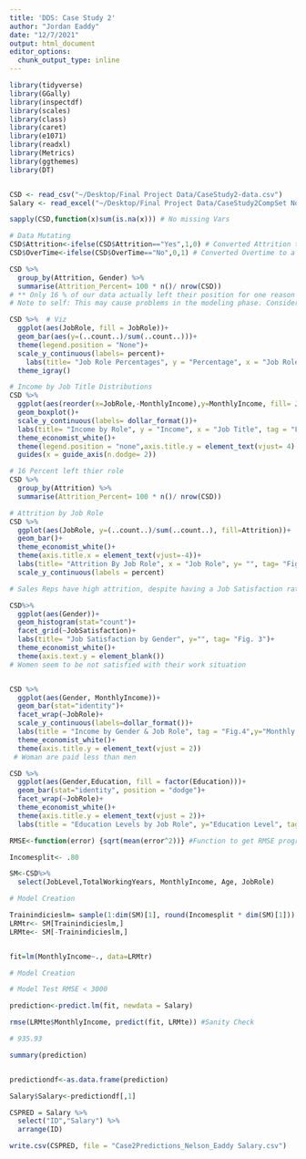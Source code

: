 ```yaml
---
title: 'DDS: Case Study 2'
author: "Jordan Eaddy"
date: "12/7/2021"
output: html_document
editor_options: 
  chunk_output_type: inline
---
```


```r
library(tidyverse)
library(GGally)
library(inspectdf)
library(scales)
library(class)
library(caret)
library(e1071)
library(readxl)
library(Metrics)
library(ggthemes)
library(DT)


CSD <- read_csv("~/Desktop/Final Project Data/CaseStudy2-data.csv")
Salary <- read_excel("~/Desktop/Final Project Data/CaseStudy2CompSet No Salary.xlsx")


```


```r

sapply(CSD,function(x)sum(is.na(x))) # No missing Vars

# Data Mutating
CSD$Attrition<-ifelse(CSD$Attrition=="Yes",1,0) # Converted Attrition to a logical operation. 1 = Yes, 0 = No
CSD$OverTime<-ifelse(CSD$OverTime=="No",0,1) # Converted Overtime to a logical operation, 1 = Yes, 0 = NO

```


```r
CSD %>% 
  group_by(Attrition, Gender) %>% 
  summarise(Attrition_Percent= 100 * n()/ nrow(CSD))
# ** Only 16 % of our data actually left their position for one reason or another**
# Note to self: This may cause problems in the modeling phase. Consider sampling ideas. 
```

```r
CSD %>%  # Viz
  ggplot(aes(JobRole, fill = JobRole))+
  geom_bar(aes(y=(..count..)/sum(..count..)))+
  theme(legend.position = "None")+
  scale_y_continuous(labels= percent)+
    labs(title= "Job Role Percentages", y = "Percentage", x = "Job Role",tag = "Fig. 1" )+
  theme_igray()

# Income by Job Title Distributions 
CSD %>% 
  ggplot(aes(reorder(x=JobRole,-MonthlyIncome),y=MonthlyIncome, fill= JobRole))+
  geom_boxplot()+
  scale_y_continuous(labels= dollar_format())+
  labs(title= "Income by Role", y = "Income", x = "Job Title", tag = "Fig. 3")+
  theme_economist_white()+
  theme(legend.position = "none",axis.title.y = element_text(vjust= 4) )+
  guides(x = guide_axis(n.dodge= 2))

# 16 Percent left thier role
CSD %>% 
  group_by(Attrition) %>% 
  summarise(Attrition_Percent= 100 * n()/ nrow(CSD))

# Attrition by Job Role
CSD %>% 
  ggplot(aes(JobRole, y=(..count..)/sum(..count..), fill=Attrition))+
  geom_bar()+
  theme_economist_white()+
  theme(axis.title.x = element_text(vjust=-4))+
  labs(title= "Attrition By Job Role", x = "Job Role", y= "", tag= "Fig. 2")+
  scale_y_continuous(labels = percent)

# Sales Reps have high attrition, despite having a Job Satisfaction rating in the upper percentile of our data. Monthly Income

CSD%>%
  ggplot(aes(Gender))+
  geom_histogram(stat="count")+
  facet_grid(~JobSatisfaction)+
  labs(title= "Job Satisfaction by Gender", y="", tag= "Fig. 3")+
  theme_economist_white()+
  theme(axis.text.y = element_blank())
# Women seem to be not satisfied with their work situation


CSD %>% 
  ggplot(aes(Gender, MonthlyIncome))+
  geom_bar(stat="identity")+
  facet_wrap(~JobRole)+
  scale_y_continuous(labels=dollar_format())+
  labs(title = "Income by Gender & Job Role", tag = "Fig.4",y="Monthly Income")+
  theme_economist_white()+
  theme(axis.title.y = element_text(vjust = 2))
 # Woman are paid less than men

CSD %>% 
  ggplot(aes(Gender,Education, fill = factor(Education)))+
  geom_bar(stat="identity", position = "dodge")+
  facet_wrap(~JobRole)+
  theme_economist_white()+
  theme(axis.title.y = element_text(vjust = 2))+
  labs(title = "Education Levels by Job Role", y="Education Level", tag="Fig.3")

```

```r
RMSE<-function(error) {sqrt(mean(error^2))} #Function to get RMSE programatically 

Incomesplit<- .80

SM<-CSD%>% 
  select(JobLevel,TotalWorkingYears, MonthlyIncome, Age, JobRole)

# Model Creation

Trainindicieslm= sample(1:dim(SM)[1], round(Incomesplit * dim(SM)[1]))
LRMtr<- SM[Trainindicieslm,]
LRMte<- SM[-Trainindicieslm,]


fit=lm(MonthlyIncome~., data=LRMtr)

# Model Creation

# Model Test RMSE < 3000

prediction<-predict.lm(fit, newdata = Salary)

rmse(LRMte$MonthlyIncome, predict(fit, LRMte)) #Sanity Check

# 935.93

summary(prediction)


predictiondf<-as.data.frame(prediction)

Salary$Salary<-predictiondf[,1]

CSPRED = Salary %>% 
  select("ID","Salary") %>% 
  arrange(ID)

write.csv(CSPRED, file = "Case2Predictions_Nelson_Eaddy Salary.csv")


```


```r




```
